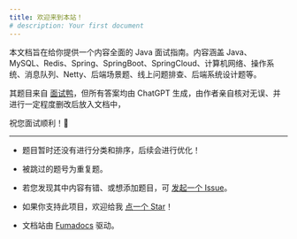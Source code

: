 ```yaml
---
title: 欢迎来到本站！
# description: Your first document
---
```



本文档旨在给你提供一个内容全面的 Java 面试指南。内容涵盖 Java、 MySQL、Redis、Spring、SpringBoot、SpringCloud、计算机网络、操作系统、消息队列、Netty、后端场景题、线上问题排查、后端系统设计题等。

其题目来自 [面试鸭](https://www.mianshiya.com/)，但所有答案均由 ChatGPT 生成，由作者亲自核对无误、并进行一定程度删改后放入文档中，

祝您面试顺利！🎉

---

* 题目暂时还没有进行分类和排序，后续会进行优化！

* 被跳过的题号为重复题。

* 若您发现其中内容有错、或想添加题目，可 [发起一个 Issue](https://github.com/gaojunran/java-interview/issues/new)。

* 如果你支持此项目，欢迎给我 [点一个 Star](https://github.com/gaojunran/java-interview)！

* 文档站由 [Fumadocs](https://fumadocs.dev) 驱动。

